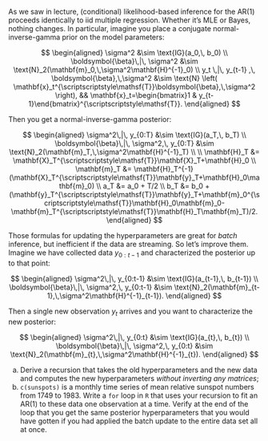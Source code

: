 As we saw in lecture, (conditional) likelihood-based inference for the AR(1) proceeds identically to iid multiple regression. Whether it's MLE or Bayes, nothing changes. In particular, imagine you place a conjugate normal-inverse-gamma prior on the model parameters:

$$
\begin{aligned}
\sigma^2
&\sim
\text{IG}(a_0,\, b_0)
\\
\boldsymbol{\beta}\,|\, \sigma^2
&\sim 
\text{N}_2(\mathbf{m}_0,\,\sigma^2\mathbf{H}^{-1}_0)
\\
y_t
\,|\, 
y_{t-1}
,\,
\boldsymbol{\beta},\,\sigma^2
&\sim \text{N}
\left(
\mathbf{x}_t^{\scriptscriptstyle\mathsf{T}}\boldsymbol{\beta},\,\sigma^2
\right), && \mathbf{x}_t=\begin{bmatrix}1 & y_{t-1}\end{bmatrix}^{\scriptscriptstyle\mathsf{T}}.
\end{aligned}
$$

Then you get a normal-inverse-gamma posterior:

$$
\begin{aligned}
\sigma^2\,|\, y_{0:T}
&\sim
\text{IG}(a_T,\, b_T)
\\
\boldsymbol{\beta}\,|\, \sigma^2,\, y_{0:T}
&\sim 
\text{N}_2(\mathbf{m}_T,\,\sigma^2\mathbf{H}^{-1}_T)
\\
\\
\mathbf{H}_T
&=
\mathbf{X}_T^{\scriptscriptstyle\mathsf{T}}\mathbf{X}_T+\mathbf{H}_0
\\
\mathbf{m}_T
&=
\mathbf{H}_T^{-1}(\mathbf{X}_T^{\scriptscriptstyle\mathsf{T}}\mathbf{y}_T+\mathbf{H}_0\mathbf{m}_0)
\\
a_T 
&= 
a_0 + T/2
\\
b_T
&=
b_0
+
(\mathbf{y}_T^{\scriptscriptstyle\mathsf{T}}\mathbf{y}_T+\mathbf{m}_0^{\scriptscriptstyle\mathsf{T}}\mathbf{H}_0\mathbf{m}_0-\mathbf{m}_T^{\scriptscriptstyle\mathsf{T}}\mathbf{H}_T\mathbf{m}_T)/2.
\end{aligned}
$$

Those formulas for updating the hyperparameters are great for *batch* inference, but inefficient if the data are streaming. So let's improve them. Imagine we have collected data $y_{0:t-1}$ and characterized the posterior up to that point:

$$
\begin{aligned}
\sigma^2\,|\, y_{0:t-1}
&\sim
\text{IG}(a_{t-1},\, b_{t-1})
\\
\boldsymbol{\beta}\,|\, \sigma^2,\, y_{0:t-1}
&\sim 
\text{N}_2(\mathbf{m}_{t-1},\,\sigma^2\mathbf{H}^{-1}_{t-1}).
\end{aligned}
$$

Then a single new observation $y_t$ arrives and you want to characterize the new posterior:

$$
\begin{aligned}
\sigma^2\,|\, y_{0:t}
&\sim
\text{IG}(a_{t},\, b_{t})
\\
\boldsymbol{\beta}\,|\, \sigma^2,\, y_{0:t}
&\sim 
\text{N}_2(\mathbf{m}_{t},\,\sigma^2\mathbf{H}^{-1}_{t}).
\end{aligned}
$$

a. Derive a recursion that takes the old hyperparameters and the new data and computes the new hyperparameters *without inverting any matrices*;
a. `c(sunspots)` is a monthly time series of mean relative sunspot numbers from 1749 to 1983. Write a `for` loop in `R` that uses your recursion to fit an AR(1) to these data one observation at a time. Verify at the end of the loop that you get the same posterior hyperparameters that you would have gotten if you had applied the batch update to the entire data set all at once.